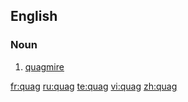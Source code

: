 ==English==
===Noun===
{{en-noun}}

# [[quagmire]]

[[fr:quag]]
[[ru:quag]]
[[te:quag]]
[[vi:quag]]
[[zh:quag]]